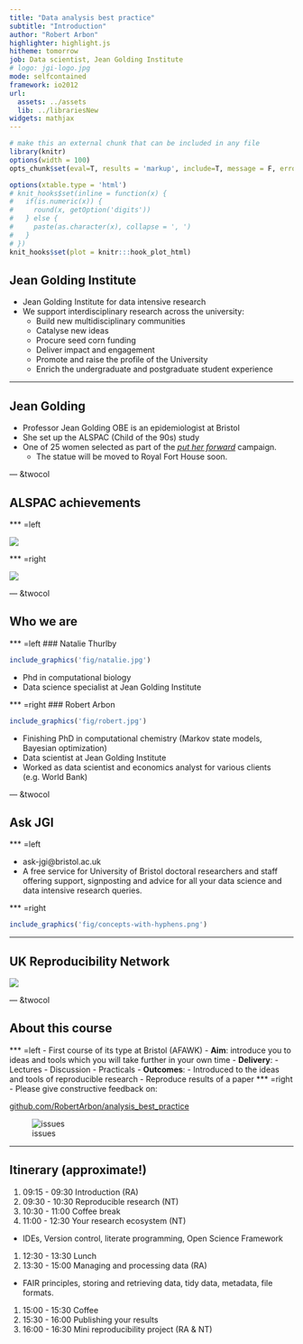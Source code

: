 ```yaml
---
title: "Data analysis best practice"
subtitle: "Introduction"
author: "Robert Arbon"
highlighter: highlight.js
hitheme: tomorrow
job: Data scientist, Jean Golding Institute
# logo: jgi-logo.jpg
mode: selfcontained
framework: io2012
url:
  assets: ../assets
  lib: ../librariesNew
widgets: mathjax
---
```


```r
# make this an external chunk that can be included in any file
library(knitr)
options(width = 100)
opts_chunk$set(eval=T, results = 'markup', include=T, message = F, error = F, warning = F, comment = NA, fig.align = 'center', dpi = 100, tidy = F, cache.path = '.cache/', fig.path = 'fig/')

options(xtable.type = 'html')
# knit_hooks$set(inline = function(x) {
#   if(is.numeric(x)) {
#     round(x, getOption('digits'))
#   } else {
#     paste(as.character(x), collapse = ', ')
#   }
# })
knit_hooks$set(plot = knitr:::hook_plot_html)
```


## Jean Golding Institute

* Jean Golding Institute for data intensive research
* We support interdisciplinary research across the university:
  * Build new multidisciplinary communities
  * Catalyse new ideas
  * Procure seed corn funding
  * Deliver impact and engagement
  * Promote and raise the profile of the University
  * Enrich the undergraduate and postgraduate student experience

---

## Jean Golding

* Professor Jean Golding OBE is an epidemiologist at Bristol
* She set up the ALSPAC (Child of the 90s) study
* One of 25 women selected as part of the [*put her forward*](http://putherforward.com) campaign. 
  * The statue will be moved to Royal Fort House soon. 

--- &twocol

## ALSPAC achievements 

   
*** =left
    
![](fig/backs.png)
    
*** =right

![](fig/asthma.png)

--- &twocol

## Who we are

*** =left
### Natalie Thurlby 
```r
include_graphics('fig/natalie.jpg')
```

- Phd in computational biology
- Data science specialist at Jean Golding Institute

*** =right
### Robert Arbon
```r
include_graphics('fig/robert.jpg')
```

- Finishing PhD in computational chemistry (Markov state models, Bayesian optimization)
- Data scientist at Jean Golding Institute
- Worked as data scientist and economics analyst for various clients (e.g. World Bank)

--- &twocol

## Ask JGI

*** =left

- ask-jgi@bristol.ac.uk
- A free service for University of Bristol doctoral researchers and staff offering support, signposting and advice for all your data science and data intensive research queries.

*** =right

```r
include_graphics('fig/concepts-with-hyphens.png')
```

---

## UK Reproducibility Network
![](fig/ukrn-logo.jpg)

--- &twocol

## About this course

*** =left
- First course of its type at Bristol (AFAWK)
- **Aim**: introduce you to ideas and tools which you will take further in your own time
- **Delivery**:
  - Lectures
  - Discussion
  - Practicals
- **Outcomes**:
  - Introduced to the ideas and tools of reproducible research
  - Reproduce results of a paper 
*** =right  
- Please give constructive feedback on:

[github.com/RobertArbon/analysis_best_practice](https://github.com/RobertArbon/analysis_best_practice)


![issues](fig/gihutb-issues.png)

---

## Itinerary (approximate!)

1. 09:15 - 09:30 Introduction (RA)
1. 09:30 - 10:30 Reproducible research (NT)
1. 10:30 - 11:00 Coffee break
1. 11:00 - 12:30 Your research ecosystem (NT)
  * IDEs, Version control, literate programming, Open Science Framework
1. 12:30 - 13:30 Lunch
1. 13:30 - 15:00 Managing and processing data (RA)
  * FAIR principles, storing and retrieving data, tidy data, metadata, file formats. 
1. 15:00 - 15:30 Coffee
1. 15:30 - 16:00 Publishing your results
1. 16:00 - 16:30 Mini reproducibility project (RA & NT)

